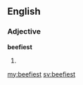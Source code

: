==English==

===Adjective===
'''beefiest'''

# {{superlative of|beefy}}

[[my:beefiest]]
[[sv:beefiest]]
